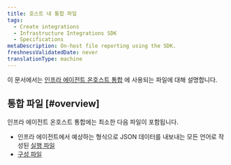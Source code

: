 ```yaml
---
title: 호스트 내 통합 파일
tags:
  - Create integrations
  - Infrastructure Integrations SDK
  - Specifications
metaDescription: On-host file reporting using the SDK.
freshnessValidatedDate: never
translationType: machine
---
```


이 문서에서는 [인프라 에이전트 온호스트 통합](/docs/infrastructure/host-integrations/installation/install-infrastructure-host-integrations) 에 사용되는 파일에 대해 설명합니다.

## 통합 파일 [#overview]

인프라 에이전트 온호스트 통합에는 최소한 다음 파일이 포함됩니다.

* 인프라 에이전트에서 예상하는 형식으로 JSON 데이터를 내보내는 모든 언어로 작성된 [실행 파일](/docs/infrastructure/infrastructure-integrations/custom-integrations/create-integration-executable-file)
* [구성 파일](/docs/create-integrations/infrastructure-integrations-sdk/specifications/host-integrations-standard-configuration-format)
